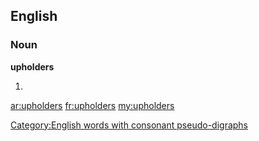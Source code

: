 ==English==

===Noun===
'''upholders'''

# {{plural of|[[upholder]]}}

[[Category:English words with consonant pseudo-digraphs]]

[[ar:upholders]]
[[fr:upholders]]
[[my:upholders]]